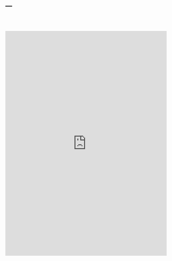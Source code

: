 ---
---

<link rel="stylesheet" href="styles.css" type="text/css">

<br>
<br>

<iframe src="https://ridewithgps.com/embeds?type=route&id=35675944&sampleGraph=true" style="width: 1px; min-width: 100%; height: 700px; border: none;" scrolling="no"data-external="1"></iframe>